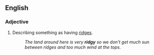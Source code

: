 ==English==

===Adjective===
{{en-adj|ridgier|ridgiest}}

#Describing something as having [[ridge]]s.
#:''The land around here is very '''ridgy''' so we don't get much sun between ridges and too much wind at the tops.''